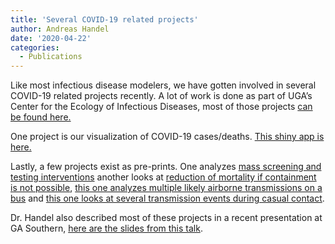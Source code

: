 ```yaml
---
title: 'Several COVID-19 related projects'
author: Andreas Handel
date: '2020-04-22'
categories:
  - Publications
---
```


Like most infectious disease modelers, we have gotten involved in several COVID-19 related projects recently. 
A lot of work is done as part of UGA's Center for the Ecology of Infectious Diseases, most of those projects [can be found here.](http://2019-coronavirus-tracker.com/)

One project is our visualization of COVID-19 cases/deaths. [This shiny app is here.](https://shiny.ovpr.uga.edu/yact/)

Lastly, a few projects exist as pre-prints. One analyzes [mass screening and testing interventions](https://doi.org/10.1101/2020.02.20.20025973) another looks at [reduction of mortality if containment is not possible](https://doi.org/10.1101/2020.03.13.20034892), [this one analyzes multiple likely airborne transmissions on a bus](https://dx.doi.org/10.1001/jamainternmed.2020.5225) and [this one looks at several transmission events during casual contact](https://dx.doi.org/10.1093/ofid/ofaa231).

Dr. Handel also described most of these projects in a recent presentation at GA Southern, [here are the slides from this talk](https://www.andreashandel.com/presentations/2020-04-gasouthern-covid/).
